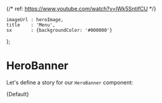 {/* ref: https://www.youtube.com/watch?v=lWk5SntifCU */}



    imageUrl : heroImage,
    title    : 'Menu',
    sx       : {backgroundColor: '#000000'}
};

<Meta
    title="Chicken Treat/Banners/HeroBanner"
    decorators={[withDesign]}
    component={HeroBanner}
    args={defaultArgs}
/>


# HeroBanner

Let's define a story for our `HeroBanner` component:

<Canvas>
    <Story
        name="Default"
        args={defaultArgs}
        parameters={{
            design : {
                type : 'figma',
                url  : 'https://www.figma.com/file/1HThAFViVYomDz4ElEP1ep/Craveable%3A-Chicken-Treat-Website?node-id=927%3A24105'
            }
        }}
    >
        {Default}
    </Story>
</Canvas>

<ArgsTable of={HeroBanner}/>
